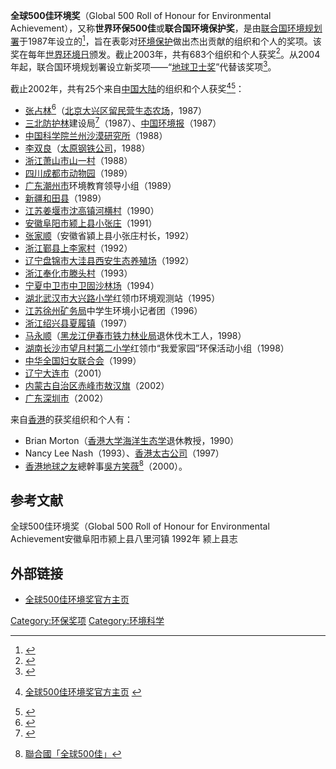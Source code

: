 '''全球500佳环境奖'''（Global 500 Roll of Honour for Environmental Achievement），又称'''世界环保500佳'''或'''联合国环境保护奖'''，是由[[联合国环境规划署|联合国环境规划署]]于1987年设立的<ref name="xinhua2002">{{cite web  | language =zh-hans  | publisher =  | title =深圳和内蒙古敖汉旗获全球环境“500佳”称号  | url =http://news.xinhuanet.com/zhengfu/2002-06/05/content_424899.htm  | author =  | date =2002-06-05  | accessdate =2009-04-12  | archive-date =2004-11-30  | archive-url =https://web.archive.org/web/20041130112331/http://news.xinhuanet.com/zhengfu/2002-06/05/content_424899.htm  | dead-url =no  }}</ref>，旨在表彰对[[环境保护|环境保护]]做出杰出贡献的组织和个人的奖项。该奖在每年[[世界环境日|世界环境日]]颁发。截止2003年，共有683个组织和个人获奖<ref name="global500">{{cite web  | language =en  | publisher =[[UNEP|UNEP]]  | title =About the Global 500  | url =http://www.global500.org/about.html  | author =  | date =  | accessdate =2009-04-12  | deadurl =yes  | archiveurl =https://web.archive.org/web/20090217230113/http://global500.org/about.html  | archivedate =2009-02-17  }}</ref>。从2004年起，联合国环境规划署设立新奖项——“[[地球卫士奖|地球卫士奖]]”代替该奖项<ref name="cepf2006">{{cite web  | language =zh-hans  | publisher =[[中华环境保护基金会|中华环境保护基金会]]  | title =地球卫士奖  | url =http://www.cepf.org.cn/xmjs/qtxm/dqws/200612/t20061228_98969.htm  | author =  | date =2006-12-28  | accessdate =2009-04-12  | archive-date =2009-03-25  | archive-url =https://web.archive.org/web/20090325101012/http://www.cepf.org.cn/xmjs/qtxm/dqws/200612/t20061228_98969.htm  | dead-url =no  }}</ref>。

截止2002年，共有25个来自[[中国大陆|中国大陆]]的组织和个人获奖<ref>{{en}}[http://www.global500.org/ 全球500佳环境奖官方主页] {{Wayback|url=http://www.global500.org/ |date=20200528142935 }}</ref><ref name="nds">{{cite web| language =zh-hans| publisher =福建省宁德市公众信息网| title =全球500佳| url =http://www.nds.gov.cn/govmentweb/HUANBAO/huanbao/sj1.htm| author =| date =| accessdate =| deadurl =yes| archiveurl =https://web.archive.org/web/20041220164755/http://www.nds.gov.cn/govmentweb/HUANBAO/huanbao/sj1.htm| archivedate =2004-12-20}}</ref>：
*[[张占林|张占林]]<ref name="xinhua2003">{{cite web  | language =zh-hans  | publisher =[[新华网|新华网]]  | title =张占林档案  | url =http://www.yn.xinhuanet.com/topic/2003-11/06/content_1162374.htm  | author =  | date =2003-11-06  | accessdate =2009-04-12  | deadurl =yes  | archiveurl =https://web.archive.org/web/20051121081759/http://www.yn.xinhuanet.com/topic/2003-11/06/content_1162374.htm  | archivedate =2005-11-21  }}</ref>（[[北京|北京]][[大兴区|大兴区]][[留民营生态农场|留民营生态农场]]，1987）
*[[三北防护林|三北防护林]]建设局<ref name="iswc">{{cite web| language =zh-hans| publisher =人与生态网| title =三北防护林的历史意义| url =http://www.iswc.ac.cn/kepu_renyushengtai/docc/xfbrow.asp-id=2001&classid=28.html| author =| date =| accessdate =2009-04-12}}{{dead link|date=2017年11月 |bot=InternetArchiveBot |fix-attempted=yes }}</ref>（1987）、[[中国环境报|中国环境报]]（1987）
*[[中国科学院|中国科学院]][[兰州沙漠研究所|兰州沙漠研究所]]（1988）
*[[李双良|李双良]]（[[太原钢铁公司|太原钢铁公司]]，1988）
*[[浙江|浙江]][[萧山市|萧山市]][[山一村|山一村]]（1988）
*[[四川|四川]][[成都市动物园|成都市动物园]]（1989）
*[[广东|广东]][[潮州市|潮州市]]环境教育领导小组（1989）
*[[新疆|新疆]][[和田县|和田县]]（1989）
*[[江苏|江苏]][[姜堰市|姜堰市]][[沈高镇|沈高镇]][[河横村|河横村]]（1990）
*[[安徽|安徽]][[阜阳市|阜阳市]][[颍上县|颍上县]][[小张庄|小张庄]]（1991）
*[[张家顺|张家顺]]（安徽省潁上县小张庄村长，1992）
*[[浙江|浙江]][[鄞县|鄞县]][[上李家村|上李家村]]（1992）
*[[辽宁|辽宁]][[盘锦市|盘锦市]][[大洼县|大洼县]][[西安生态养殖场|西安生态养殖场]]（1992）
*[[浙江|浙江]][[奉化市|奉化市]][[滕头村|滕头村]]（1993）
*[[宁夏|宁夏]][[中卫市|中卫市]][[中卫固沙林场|中卫固沙林场]]（1994）
*[[湖北|湖北]][[武汉市|武汉市]][[大兴路小学|大兴路小学]]红领巾环境观测站（1995）
*[[江苏|江苏]][[徐州矿务局|徐州矿务局]]中学生环境小记者团（1996）
*[[浙江|浙江]][[绍兴县|绍兴县]][[夏履镇|夏履镇]]（1997）
*[[马永顺|马永顺]]（[[黑龙江|黑龙江]][[伊春市|伊春市]][[铁力林业局|铁力林业局]]退休伐木工人，1998）
*[[湖南|湖南]][[长沙市|长沙市]][[望月村第二小学|望月村第二小学]]红领巾“我爱家园”环保活动小组（1998）
*[[中华全国妇女联合会|中华全国妇女联合会]]（1999）
*[[辽宁|辽宁]][[大连市|大连市]]（2001）
*[[内蒙古自治区|内蒙古自治区]][[赤峰市|赤峰市]][[敖汉旗|敖汉旗]]（2002）
*[[广东|广东]][[深圳市|深圳市]]（2002）

来自[[香港|香港]]的获奖组织和个人有：
*Brian Morton（[[香港大学|香港大学]][[海洋生态学|海洋生态学]]退休教授，1990）
*Nancy Lee Nash（1993）、[[香港|香港]][[太古公司|太古公司]]（1997）
*[[香港|香港]][[地球之友|地球之友]]總幹事[[吳方笑薇|吳方笑薇]]<ref>{{zh-hant}}[http://www.foe.org.hk/welcome/gettc.asp?id_path=1,%2011,%20482,%20645 聯合國「全球500佳」]</ref>（2000）。

==参考文献==
<div class="references-small">
<references />
</div>
全球500佳环境奖（Global 500 Roll of Honour for Environmental Achievement安徽阜阳市颍上县八里河镇
1992年 颍上县志

== 外部链接 ==
* {{en}}[http://www.global500.org/ 全球500佳环境奖官方主页]{{Wayback|url=http://www.global500.org/ |date=20200528142935 }}


[[Category:环保奖项|Category:环保奖项]]
[[Category:环境科学|Category:环境科学]]